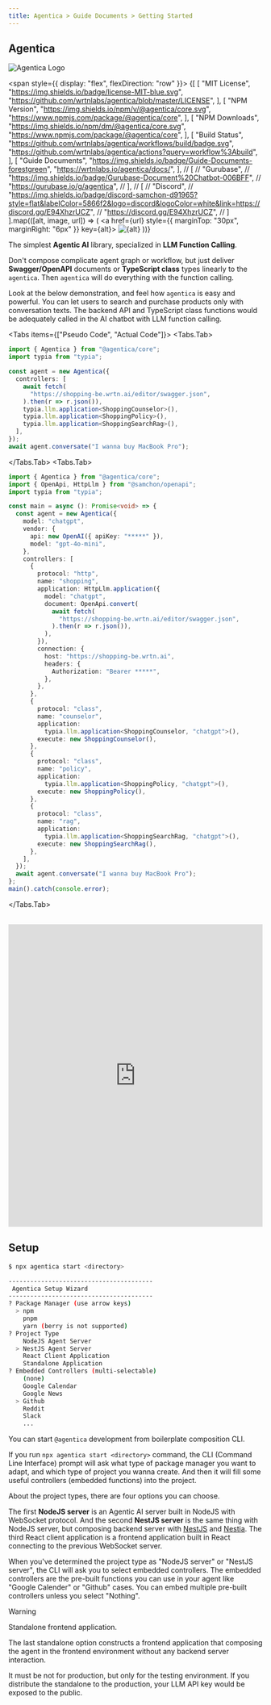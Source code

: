 ```yaml
---
title: Agentica > Guide Documents > Getting Started
---
```


## Agentica

![Agentica Logo](/logo.png)

<span style={{ display: "flex", flexDirection: "row" }}>
{[
  [
    "MIT License",
    "https://img.shields.io/badge/license-MIT-blue.svg",
    "https://github.com/wrtnlabs/agentica/blob/master/LICENSE",
  ],
  [
    "NPM Version",
    "https://img.shields.io/npm/v/@agentica/core.svg",
    "https://www.npmjs.com/package/@agentica/core",
  ],
  [
    "NPM Downloads",
    "https://img.shields.io/npm/dm/@agentica/core.svg",
    "https://www.npmjs.com/package/@agentica/core",
  ],
  [
    "Build Status",
    "https://github.com/wrtnlabs/agentica/workflows/build/badge.svg",
    "https://github.com/wrtnlabs/agentica/actions?query=workflow%3Abuild",
  ],
  [
    "Guide Documents",
    "https://img.shields.io/badge/Guide-Documents-forestgreen",
    "https://wrtnlabs.io/agentica/docs/",
  ],
  // [
  //   "Gurubase",
  //   "https://img.shields.io/badge/Gurubase-Document%20Chatbot-006BFF",
  //   "https://gurubase.io/g/agentica",
  // ],
  // [
  //   "Discord",
  //   "https://img.shields.io/badge/discord-samchon-d91965?style=flat&labelColor=5866f2&logo=discord&logoColor=white&link=https://discord.gg/E94XhzrUCZ",
  //   "https://discord.gg/E94XhzrUCZ",
  // ]
].map(([alt, image, url]) => (
  <a href={url} style={{ marginTop: "30px", marginRight: "6px" }} key={alt}>
      <img src={image} alt={alt} />
  </a>
))}
</span>

The simplest **Agentic AI** library, specialized in **LLM Function Calling**.

Don't compose complicate agent graph or workflow, but just deliver **Swagger/OpenAPI** documents or **TypeScript class** types linearly to the `agentica`. Then `agentica` will do everything with the function calling.

Look at the below demonstration, and feel how `agentica` is easy and powerful. You can let users to search and purchase products only with conversation texts. The backend API and TypeScript class functions would be adequately called in the AI chatbot with LLM function calling.

<Tabs items={["Pseudo Code", "Actual Code"]}>
  <Tabs.Tab>
```typescript showLineNumbers
import { Agentica } from "@agentica/core";
import typia from "typia";

const agent = new Agentica({
  controllers: [
    await fetch(
      "https://shopping-be.wrtn.ai/editor/swagger.json",
    ).then(r => r.json()),
    typia.llm.application<ShoppingCounselor>(),
    typia.llm.application<ShoppingPolicy>(),
    typia.llm.application<ShoppingSearchRag>(),
  ],
});
await agent.conversate("I wanna buy MacBook Pro");
```
  </Tabs.Tab>
  <Tabs.Tab>
```typescript showLineNumbers
import { Agentica } from "@agentica/core";
import { OpenApi, HttpLlm } from "@samchon/openapi";
import typia from "typia";

const main = async (): Promise<void> => {
  const agent = new Agentica({
    model: "chatgpt",
    vendor: {
      api: new OpenAI({ apiKey: "*****" }),
      model: "gpt-4o-mini",
    },
    controllers: [
      {
        protocol: "http",
        name: "shopping",
        application: HttpLlm.application({
          model: "chatgpt",
          document: OpenApi.convert(
            await fetch(
              "https://shopping-be.wrtn.ai/editor/swagger.json",
            ).then(r => r.json()),
          ),
        }),
        connection: {
          host: "https://shopping-be.wrtn.ai",
          headers: {
            Authorization: "Bearer *****",
          },
        },
      },
      {
        protocol: "class",
        name: "counselor",
        application: 
          typia.llm.application<ShoppingCounselor, "chatgpt">(),
        execute: new ShoppingCounselor(),
      },
      {
        protocol: "class",
        name: "policy",
        application: 
          typia.llm.application<ShoppingPolicy, "chatgpt">(),
        execute: new ShoppingPolicy(),
      },
      {
        protocol: "class",
        name: "rag",
        application: 
          typia.llm.application<ShoppingSearchRag, "chatgpt">(),
        execute: new ShoppingSearchRag(),
      },
    ],
  });
  await agent.conversate("I wanna buy MacBook Pro");
};
main().catch(console.error);
```
  </Tabs.Tab>
</Tabs>

<br/>
<iframe src="https://www.youtube.com/embed/m47p4iJ90Ms?si=cvgfckN25GJhjLTB" 
        title="Shopping A.I. Chatbot built with Nestia" 
        width="100%" 
        height="600" 
        frameborder="0" 
        allow="accelerometer; autoplay; clipboard-write; encrypted-media; gyroscope; picture-in-picture; web-share" referrerpolicy="strict-origin-when-cross-origin" 
        allowfullscreen></iframe>




## Setup
```bash filename="Terminal"
$ npx agentica start <directory>

----------------------------------------
 Agentica Setup Wizard
----------------------------------------
? Package Manager (use arrow keys)
  > npm
    pnpm
    yarn (berry is not supported)
? Project Type
    NodeJS Agent Server
  > NestJS Agent Server
    React Client Application
    Standalone Application
? Embedded Controllers (multi-selectable)
    (none)
    Google Calendar
    Google News
  > Github
    Reddit
    Slack
    ...
```

You can start `@agentica` development from boilerplate composition CLI.

If you run `npx agentica start <directory>` command, the CLI (Command Line Interface) prompt will ask what type of package manager you want to adapt, and which type of project you wanna create. And then it will fill some useful controllers (embedded functions) into the project.

About the project types, there are four options you can choose. 

The first **NodeJS server** is an Agentic AI server built in NodeJS with WebSocket protocol. And the second **NestJS server** is the same thing with NodeJS server, but composing backend server with [NestJS](https://nestjs.com) and [Nestia](https://nestia.io). The third React client application is a frontend application built in React connecting to the previous WebSocket server.

When you've determined the project type as "NodeJS server" or "NestJS server", the CLI will ask you to select embedded controllers. The embedded controllers are the pre-built functions you can use in your agent like "Google Calender" or "Github" cases. You can embed multiple pre-built controllers unless you select "Nothing".

> [!WARNING]
>
> Standalone frontend application.
>
> The last standalone option constructs a frontend application that composing the agent in the frontend environment without any backend server interaction. 
>
> It must be not for production, but only for the testing environment. If you distribute the standalone to the production, your LLM API key would be exposed to the public.
